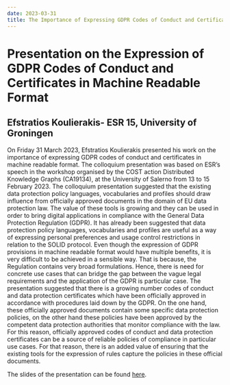 ---
date: 2023-03-31
title: The Importance of Expressing GDPR Codes of Conduct and Certificates in Machine Readable Format
---

# Presentation on the Expression of GDPR Codes of Conduct and Certificates in Machine Readable Format
## Efstratios Koulierakis- ESR 15, University of Groningen

On Friday 31 March 2023, Efstratios Koulierakis presented his work on the importance of expressing GDPR codes of conduct and certificates in machine readable format. The colloquium presentation was based on ESR’s speech in the workshop organised by the COST action  Distributed Knowledge Graphs (CA19134), at the University of Salerno from 13 to 15 February 2023.
The colloquium presentation suggested that the existing data protection policy languages, vocabularies and profiles should draw influence from officially approved documents in the domain of EU data protection law. The value of these tools is growing and they can be used in order to bring digital applications in compliance with the General Data Protection Regulation (GDPR). It has already been suggested that data protection policy languages, vocabularies and profiles are useful as a way of expressing personal preferences and usage control restrictions in relation to the SOLID protocol. 
Even though the expression of GDPR provisions in machine readable format would have multiple benefits, it is very difficult to be achieved in a sensible way. That is because, the Regulation contains very broad formulations. Hence, there is need for concrete use cases that can bridge the gap between the vague legal requirements and the application of the GDPR is particular case.
The presentation suggested that there is a growing number codes of conduct and data protection certificates which have been officially approved in accordance with procedures laid down by the GDPR. On the one hand, these officially approved documents contain some specific data protection policies, on the other hand these policies have been approved by the competent data protection authorities that monitor compliance with the law. For this reason, officially approved codes of conduct and data protection certificates can be a source of reliable policies of compliance in particular use cases. For that reason, there is an added value of ensuring that the existing tools for the expression of rules capture the policies in  these official documents.


The slides of the presentation can be found [here](/downloads/2023-03-31_Koulierakis_colloquium_slides.pdf).
